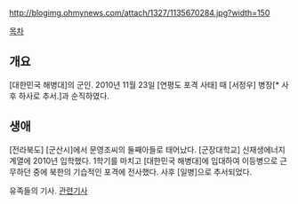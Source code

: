 http://blogimg.ohmynews.com/attach/1327/1135670284.jpg?width=150

[[목차]]
== 개요 ==
[대한민국 해병대]의 군인. 2010년 11월 23일 [연평도 포격 사태] 때 [서정우] 병장[* 사후 하사로 추서.]과 순직하였다.

== 생애 ==
[전라북도] [군산시]에서 문영조씨의 둘째아들로 태어났다. [군장대학교] 신재생에너지계열에 2010년 입학했다. 1학기를 마치고 [대한민국 해병대]에 입대하여 이등병으로 근무하던 중에 북한의 기습적인 포격에 전사했다. 사후 [일병]으로 추서되었다.

유족들의 기사. [http://www.yonhapnews.co.kr/bulletin/2012/11/20/0200000000AKR20121120165600055.HTML 관련기사]
